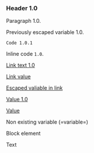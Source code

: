 ### Header 1.0

Paragraph 1.0.

Previously escaped variable 1.0.

```
Code 1.0.1
```

Inline code `1.0`.

[Link text 1.0](/here-we-are)

[Link value](/here-we-are/1.0)

[Escaped valiable in link](/here-we-are/1.0)

<a href="">Value 1.0</a>

<a href="/here/1.0">Value</a>

Non existing variable (=variable=)

<p title="Version 1.0">Block element</p>

<Admonition type="1.0">Text</Admonition>
